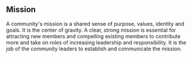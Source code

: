 
## Mission

A community's mission is a shared sense of purpose, values, identity and goals.
It is the center of gravity. A clear, strong mission is essential for attracting
new members and compelling existing members to contribute more and take on roles
of increasing leadership and responsibility. It is the job of the community leaders
to establish and communicate the mission.

